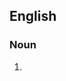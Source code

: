==English==

===Noun===
{{head|en|noun form|head=[[paddle]] [[shifter]]s}}

# {{plural of|en|paddle shifter}}